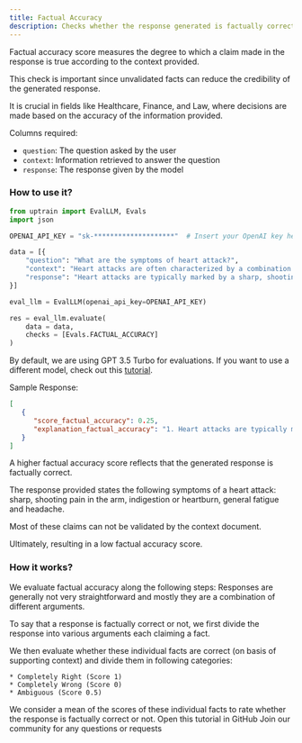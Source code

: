 ```yaml
---
title: Factual Accuracy
description: Checks whether the response generated is factually correct and grounded by the provided context.
---
```


 Factual accuracy score measures the degree to which a claim made in the response is true according to the context provided.

 This check is important since unvalidated facts can reduce the credibility of the generated response.

 It is crucial in fields like Healthcare, Finance, and Law, where decisions are made based on the accuracy of the information provided.

Columns required:
- `question`: The question asked by the user
- `context`: Information retrieved to answer the question
- `response`: The response given by the model

### How to use it?

```python
from uptrain import EvalLLM, Evals
import json

OPENAI_API_KEY = "sk-********************"  # Insert your OpenAI key here

data = [{
    "question": "What are the symptoms of heart attack?",
    "context": "Heart attacks are often characterized by a combination of symptoms, including chest pain or discomfort, upper body pain or discomfort in the arms, back, neck, jaw, or upper stomach, shortness of breath, and cold sweats, nausea, or lightheadedness.",
    "response": "Heart attacks are typically marked by a sharp, shooting pain in the arm. Other symptoms may include a feeling of indigestion or heartburn, along with general fatigue and headache."
}]

eval_llm = EvalLLM(openai_api_key=OPENAI_API_KEY)

res = eval_llm.evaluate(
    data = data,
    checks = [Evals.FACTUAL_ACCURACY]
)
```
<Info>By default, we are using GPT 3.5 Turbo for evaluations. If you want to use a different model, check out this [tutorial](https://github.com/uptrain-ai/uptrain/blob/main/examples/open_source_evaluator_tutorial.ipynb).</Info>

Sample Response:
```json
[
   {
      "score_factual_accuracy": 0.25,
      "explanation_factual_accuracy": "1. Heart attacks are typically marked by a sharp, shooting pain in the arm.\nReasoning for yes: The context mentions upper body pain or discomfort in the arms as a symptom of heart attack, which can be interpreted as a sharp, shooting pain in the arm.\nReasoning for no: The context does not explicitly mention a sharp, shooting pain in the arm as a typical symptom of heart attack.\nJudgement: unclear. The context does not explicitly support the fact, but the symptom mentioned can be interpreted as similar to the fact.\n\n2. Other symptoms may include a feeling of indigestion or heartburn.\nReasoning for yes: The context mentions chest pain or discomfort as a symptom of heart attack, which can be interpreted as a feeling of indigestion or heartburn.\nReasoning for no: The context does not explicitly mention indigestion or heartburn as symptoms of heart attack.\nJudgement: unclear. The context does not explicitly support the fact, but the symptom mentioned can be interpreted as similar to the fact.\n\n3. Other symptoms may include general fatigue.\nReasoning for yes: No arguments.\nReasoning for no: The context does not mention general fatigue as a symptom of heart attack.\nJudgement: no. The context does not verify the fact nor the fact can be logically derived from the context.\n\n4. Other symptoms may include headache.\nReasoning for yes: The context does not mention headache as a symptom of heart attack.\nReasoning for no: No arguments.\nJudgement: no. The context does not verify the fact nor the fact can be logically derived from the context.\n\n"
   }
]
```
<Note>A higher factual accuracy score reflects that the generated response is factually correct.</Note>

The response provided states the following symptoms of a heart attack:
sharp, shooting pain in the arm, indigestion or heartburn, general fatigue and headache.

Most of these claims can not be validated by the context document.

Ultimately, resulting in a low factual accuracy score.

### How it works?

We evaluate factual accuracy along the following steps:
<Steps>
  <Step title = 'Split Response to Individual Facts'>
  Responses are generally not very straightforward and mostly they are a combination of different arguments.

  To say that a response is factually correct or not, we first divide the response into various arguments each claiming a fact.
  </Step>

  <Step title = 'Rate Individual Facts'>
  We then evaluate whether these individual facts are correct (on basis of supporting context) and divide them in following categories:

    * Completely Right (Score 1)
    * Completely Wrong (Score 0)
    * Ambiguous (Score 0.5)
  </Step>

  <Step title = 'Generating Final Score'>
  We consider a mean of the scores of these individual facts to rate whether the response is factually correct or not.
  </Step>
</Steps>

<CardGroup cols={2}>
  <Card
    title="Tutorial"
    href="https://github.com/uptrain-ai/uptrain/blob/main/examples/checks/context_awareness/factual_accuracy.ipynb"
    icon="github"
    color="#808080"
  >
    Open this tutorial in GitHub
  </Card>
  <Card
    title="Have Questions?"
    href="https://join.slack.com/t/uptraincommunity/shared_invite/zt-1yih3aojn-CEoR_gAh6PDSknhFmuaJeg"
    icon="slack"
    color="#808080"
  >
    Join our community for any questions or requests
  </Card>
</CardGroup>
